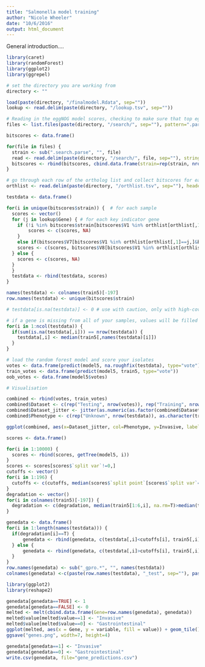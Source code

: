 ```yaml
---
title: "Salmonella model training"
author: "Nicole Wheeler"
date: "10/6/2016"
output: html_document
---
```


General introduction....

```r
library(caret)
library(randomForest)
library(ggplot2)
library(ggrepel)

# set the directory you are working from
directory <- ""

load(paste(directory, "/finalmodel.Rdata", sep=""))
lookup <- read.delim(paste(directory, "/lookup.tsv", sep=""))

# Reading in the eggNOG model scores, checking to make sure that top eggNOG model hit for each protein in the orthogroup is the same
files <- list.files(paste(directory, "/search/", sep=""), pattern=".parse")

bitscores <- data.frame()

for(file in files) {
  strain <- sub(".search.parse", "", file)
  read <- read.delim(paste(directory, "/search/", file, sep=""), stringsAsFactors=F, comment.char="@", header=F)
  bitscores <- rbind(bitscores, cbind.data.frame(strain=rep(strain, nrow(read)), read))
}

# go through each row of the ortholog list and collect bitscores for each gene - FIX THIS - need to be comparing the right gene to the right model
orthlist <- read.delim(paste(directory, "/orthlist.tsv", sep=""), header=T, stringsAsFactors=F)

testdata <- data.frame()

for(i in unique(bitscores$strain)) {  # for each sample
  scores <- vector()
  for (j in lookup$Gene) { # for each key indicator gene
    if (!i %in% bitscores$strain[bitscores$V1 %in% orthlist[orthlist[,1]==j,]]) {
        scores <- c(scores, NA)
    }
    else if(bitscores$V7[bitscores$V1 %in% orthlist[orthlist[,1]==j,]&bitscores$strain==i&bitscores$V4==lookup$Model[lookup$Gene==j]][1]<0.0001) { # if the E-value looks reasonable
    scores <- c(scores, bitscores$V8[bitscores$V1 %in% orthlist[orthlist[,1]==j,]&bitscores$strain==i&bitscores$V4==lookup$Model[lookup$Gene==j]][1])
  } else {
    scores <- c(scores, NA)
  }
  }
  testdata <- rbind(testdata, scores)
}

names(testdata) <- colnames(train5)[-197]
row.names(testdata) <- unique(bitscores$strain)

# testdata[is.na(testdata)] <- 0 # use with caution, only with high-coverage genomes

# if a gene is missing from all of your samples, values will be filled in based on the median observed in our training data
for(i in 1:ncol(testdata)) {
  if(sum(is.na(testdata[,i])) == nrow(testdata)) {
    testdata[,i] <- median(train5[,names(testdata)[i]])
  }
}

# load the random forest model and score your isolates
votes <- data.frame(predict(model5, na.roughfix(testdata), type="vote"))
train_votes <- data.frame(predict(model5, train5, type="vote"))
oob_votes <- data.frame(model5$votes)

# Visualisation

combined <- rbind(votes, train_votes)
combined$Dataset <- c(rep("Testing", nrow(votes)), rep("Training", nrow(train_votes)))
combined$Dataset_jitter <- jitter(as.numeric(as.factor(combined$Dataset)), amount=0.4)
combined$Phenotype <- c(rep("Unknown", nrow(testdata)), as.character(train5$class))

ggplot(combined, aes(x=Dataset_jitter, col=Phenotype, y=Invasive, label=row.names(combined))) + geom_point() + geom_text_repel() + coord_flip() + theme_bw() + ylim(0, 1.1) + xlab("") + ylab("Invasiveness index") + geom_hline(yintercept = 0.5)
```


```r
scores <- data.frame()

for(i in 1:10000) {
  scores <- rbind(scores, getTree(model5, i))
}
scores <- scores[scores$`split var`!=0,]
cutoffs <- vector()
for(i in 1:196) {
  cutoffs <- c(cutoffs, median(scores$`split point`[scores$`split var`==i]))
}
degradation <- vector()
for(i in colnames(train5)[-197]) {
  degradation <- c(degradation, median(train5[1:6,i], na.rm=T)>median(train5[7:15,i], na.rm=T))
}

genedata <- data.frame()
for(i in 1:length(names(testdata))) {
  if(degradation[i]==T) {
      genedata <- rbind(genedata, c(testdata[,i]<cutoffs[i], train5[,i]<cutoffs[i]))
  } else {
      genedata <- rbind(genedata, c(testdata[,i]>cutoffs[i], train5[,i]>cutoffs[i]))
  }
}
row.names(genedata) <- sub("_gpro.*", "", names(testdata))
colnames(genedata) <-c(paste(row.names(testdata), "_test", sep=""), paste(row.names(train5), "_train", sep=""))

library(ggplot2)
library(reshape2)

genedata[genedata==TRUE] <- 1
genedata[genedata==FALSE] <- 0
melted <- melt(cbind.data.frame(Gene=row.names(genedata), genedata))
melted$value[melted$value==1] <- "Invasive"
melted$value[melted$value==0] <- "Gastrointestinal"
ggplot(melted, aes(x = Gene, y = variable, fill = value)) + geom_tile() + scale_fill_manual("Prediction", values=c("black", "white")) + theme(axis.text.x=element_blank(), axis.ticks.x=element_blank())
ggsave("genes.png", width=7, height=4)

genedata[genedata==1] <- "Invasive"
genedata[genedata==0] <- "Gastrointestinal"
write.csv(genedata, file="gene_predictions.csv")
```

